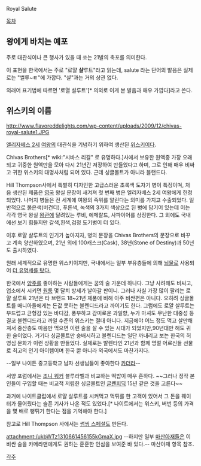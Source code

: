 Royal Salute

[[목차]]
== 왕에게 바치는 예포 ==
주로 대관식이나 큰 행사가 있을 때 쏘는 21발의 축포를 의미한다.

이 표현을 한국에서는 주로 "로얄 '''샬'''루트"라고 읽는데, salute 라는 단어의 발음은 실제로는 "썰루~ㅌ"에 가깝다. "샬"과는 거의 상관 없다.

외래어 표기법에 따르면 '로열 설루트'[* 의외로 이게 본 발음과 매우 가깝다]라고 쓴다.

== 위스키의 이름 == 
http://www.flavoreddelights.com/wp-content/uploads/2009/12/chivas-royal-salute1.JPG

[[엘리자베스 2세]] [[여왕]]의 대관식을 기념하기 위하여 생산된 [[위스키]]이다. 

Chivas Brothers[* wiki:"시바스 리갈" 로 유명하다.]사에서 보유한 원액중 가장 오래되고 귀중한 원액만을 모아 다시 21년간 저장하여 만들었다고 하며, 그로 인해 매우 비싸고 귀한 위스키의 대명사처럼 되어 있다. 근데 싱글몰트가 아니라 블랜드다.

Hill Thompson사에서 특별히 디자인한 고급스러운 초록색 도자기 병이 특징이며, 처음 생산된 제품은 [[영국]] 왕실 문장이 새겨져 첫 번째 병은 엘리자베스 2세 여왕에게 헌정되었다. 나머지 병들은 전 세계에 여왕의 즉위를 알린다는 의미를 가지고 수출되었다. 일반적으로 붉은색(버건디), 푸른색, 녹색의 3가지 색상으로 된 병에 담기어 있는데 이는 각각 영국 왕실 [[왕관]]에 달려있는 루비, 에메랄드, 사파이어를 상징한다. 그 외에도 국내에선 보기 힘들지만 갈색,흰색,검정 도기병이 더 있다.

이후 로얄 샬루트의 인기가 높아지자, 병의 문장을 Chivas Brothers의 문장으로 바꾸고 계속 양산하였으며, 21년 외에 100캐스크(Cask), 38년(Stone of Destiny)과 50년도 출시하였다.

원래 세계적으로 유명한 위스키이지만, 국내에서는 일부 부유층들에 의해 [[뇌물]]로 사용되어 [http://www.hani.co.kr/arti/society/area/454872.html 더 유명세를 탔다. ]

한국에서 [[양주]]를 좋아하는 사람들에게는 꿈의 술 가운데 하나다. 그냥 사려해도 비싸고, 업소에서 시키면 [[원룸]] 몇 달치 방세가 날아갈 판이니. 그러나 사실 가장 많이 팔리는 로얄 살루트 21년은 타 브랜드 18~21년 제품에 비해 아주 비싼편은 아니다. 오히려 싱글몰트를 매니아들에게는 돈값 못하는 블렌디드라고 까이기도 한다. 그럼에도 로얄 살루트는 부드럽고 균형감 있는 바디감, 풍부하고 감미로운 과일향, 누가 마셔도 무난한 대중성 등 결코 블렌디드라고 까일 수준의 위스키는 절대 아니다. 지금에야 어느 정도 먹고 살만해져서 중산층도 마음만 먹으면 이런 술을 살 수 있는 시대가 되었지만,90년대만 해도 귀한 술이었다. 거기다 싱글몰트만 숭배시하고 블렌디드는 일단 까내리고 보는 한국의 허영심 문화가 이런 상황을 만들었다. 실제로는 발렌타인 21년과 함께 명절 어르신들 선물로 최고의 인기 아이템이며 한국 뿐 아니라 외국에서도 마찬가지다. 

--일부 나이든 중고등학교 남자 선생님들이 좋아한다 [[카더라]]--

서양 포럼에서는 [[조니 워커]] 블루라벨과 비교하는 떡밥이 매우 흔하다. ~~그러나 정작 본인들이 구입할 때는 비교적 저렴한 싱글몰트인 [[글렌피딕]] 15년 같은 것을 고른다~~

과거에 나이트클럽에서 로얄 살루트를 시켜먹고 먹튀를 한 고객이 있어서 그 돈을 웨이터가 물어줬다는 슬픈 기사가 나온 적도 있었다.[* 나이트에서는 위스키, 버번 등의 가격을 몇 배로 뻥튀기 한다는 점을 기억해야 한다.]

참고로 Hill Thompson 사에서는 [[썸씽 스페셜]]도 만든다.

attachment:/ukbWTz1310661456155kGmaX.jpg
--하지만 일부 [[마산아재]]들은 이 비싼 술을 카메라맨에게도 권하는 훈훈한 인심을 보여준 바 있다.-- 마산아재 항목 참조.

[[각주]]
